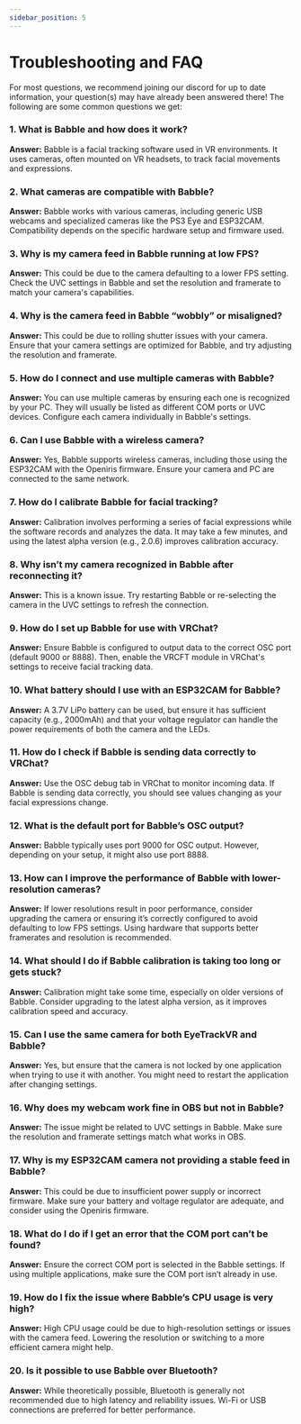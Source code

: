 ```yaml
---
sidebar_position: 5
---
```


# Troubleshooting and FAQ
For most questions, we recommend joining our discord for up to date information, your question(s) may have already been answered there! The following are some common questions we get:

### 1. **What is Babble and how does it work?**
   **Answer:** Babble is a facial tracking software used in VR environments. It uses cameras, often mounted on VR headsets, to track facial movements and expressions.

### 2. **What cameras are compatible with Babble?**
   **Answer:** Babble works with various cameras, including generic USB webcams and specialized cameras like the PS3 Eye and ESP32CAM. Compatibility depends on the specific hardware setup and firmware used.

### 3. **Why is my camera feed in Babble running at low FPS?**
   **Answer:** This could be due to the camera defaulting to a lower FPS setting. Check the UVC settings in Babble and set the resolution and framerate to match your camera's capabilities.

### 4. **Why is the camera feed in Babble “wobbly” or misaligned?**
   **Answer:** This could be due to rolling shutter issues with your camera. Ensure that your camera settings are optimized for Babble, and try adjusting the resolution and framerate.

### 5. **How do I connect and use multiple cameras with Babble?**
   **Answer:** You can use multiple cameras by ensuring each one is recognized by your PC. They will usually be listed as different COM ports or UVC devices. Configure each camera individually in Babble's settings.

### 6. **Can I use Babble with a wireless camera?**
   **Answer:** Yes, Babble supports wireless cameras, including those using the ESP32CAM with the Openiris firmware. Ensure your camera and PC are connected to the same network.

### 7. **How do I calibrate Babble for facial tracking?**
   **Answer:** Calibration involves performing a series of facial expressions while the software records and analyzes the data. It may take a few minutes, and using the latest alpha version (e.g., 2.0.6) improves calibration accuracy.

### 8. **Why isn’t my camera recognized in Babble after reconnecting it?**
   **Answer:** This is a known issue. Try restarting Babble or re-selecting the camera in the UVC settings to refresh the connection.

### 9. **How do I set up Babble for use with VRChat?**
   **Answer:** Ensure Babble is configured to output data to the correct OSC port (default 9000 or 8888). Then, enable the VRCFT module in VRChat's settings to receive facial tracking data.

### 10. **What battery should I use with an ESP32CAM for Babble?**
   **Answer:** A 3.7V LiPo battery can be used, but ensure it has sufficient capacity (e.g., 2000mAh) and that your voltage regulator can handle the power requirements of both the camera and the LEDs.

### 11. **How do I check if Babble is sending data correctly to VRChat?**
   **Answer:** Use the OSC debug tab in VRChat to monitor incoming data. If Babble is sending data correctly, you should see values changing as your facial expressions change.

### 12. **What is the default port for Babble’s OSC output?**
   **Answer:** Babble typically uses port 9000 for OSC output. However, depending on your setup, it might also use port 8888.

### 13. **How can I improve the performance of Babble with lower-resolution cameras?**
   **Answer:** If lower resolutions result in poor performance, consider upgrading the camera or ensuring it’s correctly configured to avoid defaulting to low FPS settings. Using hardware that supports better framerates and resolution is recommended.

### 14. **What should I do if Babble calibration is taking too long or gets stuck?**
   **Answer:** Calibration might take some time, especially on older versions of Babble. Consider upgrading to the latest alpha version, as it improves calibration speed and accuracy.

### 15. **Can I use the same camera for both EyeTrackVR and Babble?**
   **Answer:** Yes, but ensure that the camera is not locked by one application when trying to use it with another. You might need to restart the application after changing settings.

### 16. **Why does my webcam work fine in OBS but not in Babble?**
   **Answer:** The issue might be related to UVC settings in Babble. Make sure the resolution and framerate settings match what works in OBS.

### 17. **Why is my ESP32CAM camera not providing a stable feed in Babble?**
   **Answer:** This could be due to insufficient power supply or incorrect firmware. Make sure your battery and voltage regulator are adequate, and consider using the Openiris firmware.

### 18. **What do I do if I get an error that the COM port can’t be found?**
   **Answer:** Ensure the correct COM port is selected in the Babble settings. If using multiple applications, make sure the COM port isn’t already in use.

### 19. **How do I fix the issue where Babble’s CPU usage is very high?**
   **Answer:** High CPU usage could be due to high-resolution settings or issues with the camera feed. Lowering the resolution or switching to a more efficient camera might help.

### 20. **Is it possible to use Babble over Bluetooth?**
   **Answer:** While theoretically possible, Bluetooth is generally not recommended due to high latency and reliability issues. Wi-Fi or USB connections are preferred for better performance.
